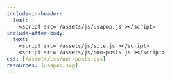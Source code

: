 ```yaml
---
include-in-header:
  text: |
    <script src='/assets/js/usapop.js'></script>
include-after-body:
  text: |
    <script src='/assets/js/site.js'></script>
    <script src='/assets/js/non-posts.js'></script>
css: [/assets/css/non-posts.css]
resources: [usapop.svg]
---
```


::: {.column-screen style='text-align:center;'}
<object id="usapop" data="usapop.svg"/></object>
:::

